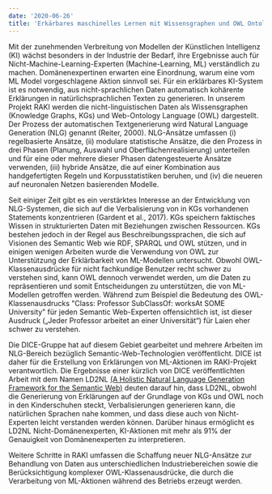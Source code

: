 ```yaml
---
date: '2020-06-26'
title: 'Erkärbares maschinelles Lernen mit Wissensgraphen und OWL Ontologien.'
---
```

Mit der zunehmenden Verbreitung von Modellen der Künstlichen Intelligenz (KI) wächst besonders in der Industrie der Bedarf, ihre Ergebnisse auch für Nicht-Machine-Learning-Experten (Machine-Learning, ML) verständlich zu machen. Domänenexpertinen erwarten eine Einordnung, warum eine vom ML Model vorgeschlagene Aktion sinnvoll sei. Für ein erklärbares KI-System ist es notwendig, aus nicht-sprachlichen Daten automatisch kohärente Erklärungen in natürlichsprachlichen Texten zu generieren. In unserem Projekt RAKI werden die nicht-linguistischen Daten als Wissensgraphen (Knowledge Graphs, KGs) und Web-Ontology Language (OWL) dargestellt. Der Prozess der automatischen Textgenerierung wird Natural Language Generation (NLG) genannt (Reiter, 2000). NLG-Ansätze umfassen (i) regelbasierte Ansätze, (ii) modulare statistische Ansätze, die den Prozess in drei Phasen (Planung, Auswahl und Oberflächenrealisierung) unterteilen und für eine oder mehrere dieser Phasen datengesteuerte Ansätze verwenden, (iii) hybride Ansätze, die auf einer Kombination aus handgefertigten Regeln und Korpusstatistiken beruhen, und (iv) die neueren auf neuronalen Netzen basierenden Modelle.

Seit einiger Zeit gibt es ein verstärktes Interesse an der Entwicklung von NLG-Systemen, die sich auf die Verbalisierung von in KGs vorhandenen Statements konzentrieren (Gardent et al., 2017). KGs speichern faktisches Wissen in strukturierten Daten mit Beziehungen zwischen Ressourcen. KGs bestehen jedoch in der Regel aus Beschreibungssprachen, die sich auf Visionen des Semantic Web wie RDF, SPARQL und OWL stützen, und in einigen wenigen Arbeiten wurde die Verwendung von OWL zur Unterstützung der Erklärbarkeit von ML-Modellen untersucht. Obwohl OWL-Klassenausdrücke für nicht fachkundige Benutzer recht schwer zu verstehen sind, kann OWL dennoch verwendet werden, um die Daten zu repräsentieren und somit Entscheidungen zu unterstützen, die von ML-Modellen getroffen werden. Während zum Beispiel die Bedeutung des OWL-Klassenausdrucks "Class: Professor SubClassOf: worksAt SOME University" für jeden Semantic Web-Experten offensichtlich ist, ist dieser Ausdruck („Jeder Professor arbeitet an einer Universität“) für Laien eher schwer zu verstehen.

Die DICE-Gruppe hat auf diesem Gebiet gearbeitet und mehrere Arbeiten im NLG-Bereich bezüglich Semantic-Web-Technologien veröffentlicht. DICE ist daher für die Erstellung von Erklärungen von ML-Aktionen im RAKI-Projekt verantwortlich. Die Ergebnisse einer kürzlich von DICE veröffentlichten Arbeit mit dem Namen LD2NL [(A Holistic Natural Language Generation Framework for the Semantic Web)](/publications) deuten darauf hin, dass LD2NL, obwohl die Generierung von Erklärungen auf der Grundlage von KGs und OWL noch in den Kinderschuhen steckt, Verbalisierungen generieren kann, die natürlichen Sprachen nahe kommen, und dass diese auch von Nicht-Experten leicht verstanden werden können. Darüber hinaus ermöglicht es LD2NL Nicht-Domänenexperten, KI-Aktionen mit mehr als 91% der Genauigkeit von Domänenexperten zu interpretieren.

Weitere Schritte in RAKI umfassen die Schaffung neuer NLG-Ansätze zur Behandlung von Daten aus unterschiedlichen Industriebereichen sowie die Berücksichtigung komplexer OWL-Klassenausdrücke, die durch die Verarbeitung von ML-Aktionen während des Betriebs erzeugt werden.
